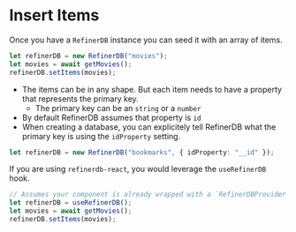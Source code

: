 # Insert Items

Once you have a `RefinerDB` instance you can seed it with an array of items.

```ts
let refinerDB = new RefinerDB("movies");
let movies = await getMovies();
refinerDB.setItems(movies);
```

- The items can be in any shape. But each item needs to have a property that represents the primary key.
  - The primary key can be an `string` or a `number`
- By default RefinerDB assumes that property is `id`
- When creating a database, you can explicitely tell RefinerDB what the primary key is using the `idProperty` setting.

```ts
let refinerDB = new RefinerDB("bookmarks", { idProperty: "__id" });
```

If you are using `refinerdb-react`, you would leverage the `useRefinerDB` hook.

```ts
// Assumes your component is already wrapped with a `RefinerDBProvider`.
let refinerDB = useRefinerDB();
let movies = await getMovies();
refinerDB.setItems(movies);
```
